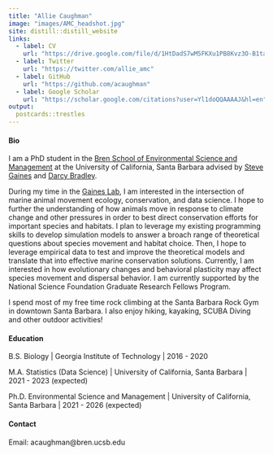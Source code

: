 ```yaml
---
title: "Allie Caughman"
image: "images/AMC_headshot.jpg"
site: distill::distill_website
links:  
  - label: CV
    url: "https://drive.google.com/file/d/1HtDadS7wM5FKXu1PB8Kvz3O-B1taQ_T9/view?usp=sharing"
  - label: Twitter
    url: "https://twitter.com/allie_amc"
  - label: GitHub
    url: "https://github.com/acaughman"
  - label: Google Scholar
    url: "https://scholar.google.com/citations?user=Yl1doQQAAAAJ&hl=en"
output:
  postcards::trestles
---
```


#### Bio

I am a PhD student in the [Bren School of Environmental Science and Management](https://bren.ucsb.edu/) at the University of California, Santa Barbara advised by [Steve Gaines](https://gaineslabucsb.com/people/steve-gaines/) and [Darcy Bradley](https://msi.ucsb.edu/people/research-scientists/darcy-bradley). 

During my time in the [Gaines Lab](https://gaineslabucsb.com/), I am interested in the intersection of marine animal movement ecology, conservation, and data science. I hope to further the understanding of how animals move in response to climate change and other pressures in order to best direct conservation efforts for important species and habitats. I plan to leverage my existing programming skills to develop simulation models to answer a broach range of theoretical questions about species movement and habitat choice. Then, I hope to leverage empirical data to test and improve the theoretical models and translate that into effective marine conservation solutions. Currently, I am interested in how evolutionary changes and behavioral plasticity may affect species movement and dispersal behavior. I am currently supported by the National Science Foundation Graduate Research Fellows Program.


I spend most of my free time rock climbing at the Santa Barbara Rock Gym in downtown Santa Barbara. I also enjoy hiking, kayaking, SCUBA Diving and other outdoor activities!



#### Education

B.S. Biology | Georgia Institute of Technology | 2016 - 2020

M.A. Statistics (Data Science) | University of California, Santa Barbara | 2021 - 2023 (expected)

Ph.D. Environmental Science and Management | University of California, Santa Barbara | 2021 - 2026 (expected)


#### Contact

Email: acaughman@bren.ucsb.edu

